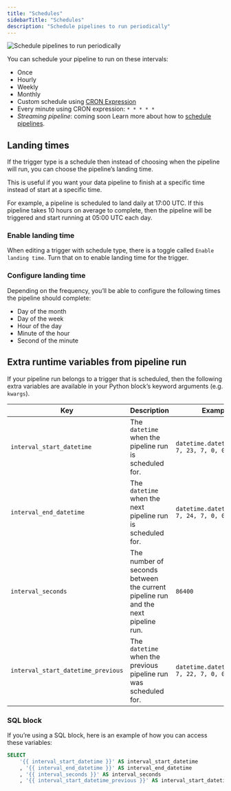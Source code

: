 ```yaml
---
title: "Schedules"
sidebarTitle: "Schedules"
description: "Schedule pipelines to run periodically"
---
```


<Frame>
    <img
        alt="Schedule pipelines to run periodically"
        src="https://media.tenor.com/lyU9j2EckEUAAAAd/running-out-of-time-no-time.gif"
    />
</Frame>

You can schedule your pipeline to run on these intervals:

- Once
- Hourly
- Weekly
- Monthly
- Custom schedule using
  [CRON Expression](https://en.wikipedia.org/wiki/Cron#CRON_expression)
- Every minute using CRON expression: `* * * * *`
- _Streaming pipeline_: coming soon
Learn more about how to
[schedule pipelines](/design/data-pipeline-management#create-trigger).

## Landing times

If the trigger type is a schedule then instead of choosing when the pipeline will run,
you can choose the pipeline’s landing time.

This is useful if you want your data pipeline to finish at a specific time instead of start at
a specific time.

For example, a pipeline is scheduled to land daily at 17:00 UTC.
If this pipeline takes 10 hours on average to complete, then the pipeline will be triggered and
start running at 05:00 UTC each day.

### Enable landing time

When editing a trigger with schedule type, there is a toggle called `Enable landing time`.
Turn that on to enable landing time for the trigger.

### Configure landing time

Depending on the frequency, you’ll be able to configure the following times the pipeline
should complete:

- Day of the month
- Day of the week
- Hour of the day
- Minute of the hour
- Second of the minute

## Extra runtime variables from pipeline run

If your pipeline run belongs to a trigger that is scheduled, then the following extra
variables are available in your Python block’s keyword arguments (e.g. `kwargs`).

| Key | Description | Example |
| --- | --- | --- |
| `interval_start_datetime` | The `datetime` when the pipeline run is scheduled for. | `datetime.datetime(2023, 7, 23, 7, 0, 0, 0)` |
| `interval_end_datetime` | The `datetime` when the next pipeline run is scheduled for. | `datetime.datetime(2023, 7, 24, 7, 0, 0, 0)` |
| `interval_seconds` | The number of seconds between the current pipeline run and the next pipeline run. | `86400` |
| `interval_start_datetime_previous` | The `datetime` when the previous pipeline run was scheduled for. | `datetime.datetime(2023, 7, 22, 7, 0, 0, 0)` |

### SQL block

If you’re using a SQL block, here is an example of how you can access these variables:

```sql
SELECT
    '{{ interval_start_datetime }}' AS interval_start_datetime
    , '{{ interval_end_datetime }}' AS interval_end_datetime
    , '{{ interval_seconds }}' AS interval_seconds
    , '{{ interval_start_datetime_previous }}' AS interval_start_datetime_previous
```
